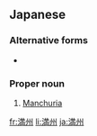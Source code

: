 {{also|滿洲|滿州|満洲}}

==Japanese==
{{ja-kanjitab|まん|しゅう|yomi=o}}
{{wikipedia|lang=ja}}

===Alternative forms===
* {{ja-l|満洲}}

===Proper noun===
{{ja-pos|proper|まんしゅう|kyu=滿州|hhira=まんしう}}

# [[Manchuria]]

{{C|ja|China}}
[[fr:満州]]
[[li:満州]]
[[ja:満州]]